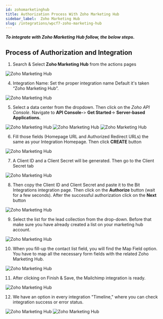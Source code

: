 ```yaml
---
id: zohomarketinghub
title: Authorization Process With Zoho Marketing Hub
sidebar_label:  Zoho Marketing Hub
slug: /integrations/wpcf7-zoho-marketing-hub
---
```



***To integrate with Zoho Marketing Hub follow, the below steps.***


## Process of Authorization and Integration
1. Search & Select **Zoho Marketing Hub** from the actions pages
 <Image src="actions/zoho-marketing-hub/_select-marketing-hub" alt="Zoho Marketing Hub" w="1020" h="350" />

4. Integration Name: Set the proper integration name Default it's taken “Zoho Marketing Hub”.
 <Image src="actions/zoho-marketing-hub/_integration-name" alt="Zoho Marketing Hub" w="1020" h="350" />

5. Select a data center from the dropdown. Then click on the *Zoho API Console*. Navigate to **API Console-**> **Get Started**-> **Server-based Applications.** 
 <Image src="actions/zoho-marketing-hub/_select-data-center" alt="Zoho Marketing Hub" w="1020" h="350" />
 <Image src="actions/zoho-marketing-hub/_get-started" alt="Zoho Marketing Hub" w="1020" h="350" />
 <Image src="actions/zoho-marketing-hub/_server-based-applications" alt="Zoho Marketing Hub" w="1020" h="350" />


6. Fill those fields (Homepage URL and Authorized Redirect URLs) the same as your Integration Homepage. Then click **CREATE** button
 <Image src="actions/zoho-marketing-hub/_create-api" alt="Zoho Marketing Hub" w="1020" h="350" />


7. A Client ID and a Client Secret will be generated. Then go to the Client Secret tab
 <Image src="actions/zoho-marketing-hub/_client-id-and-secret" alt="Zoho Marketing Hub" w="1020" h="300" />

8. Then copy the Client ID and Client Secret and paste it to the Bit Integrations integration page. Then click on the **Authorize** button (wait for a few seconds). After the successful authorization click on the **Next** button
 <Image src="actions/zoho-marketing-hub/_authorize" alt="Zoho Marketing Hub" w="1020" h="300" />

9. Select the list for the lead collection from the drop-down. Before that make sure you have already created a list on your marketing hub account.
 <Image src="actions/zoho-marketing-hub/_select-list" alt="Zoho Marketing Hub" w="1020" h="300" />


10.	When you fill-up the contact list field, you will find the Map Field option. You have to map all the necessary form fields with the related Zoho Marketing Hub.
 <Image src="actions/zoho-marketing-hub/_field-mapping" alt="Zoho Marketing Hub" w="1020" h="300" />



11.	 After clicking on Finish & Save, the Mailchimp integration is ready.
 <Image src="actions/zoho-marketing-hub/_finish-and-save" alt="Zoho Marketing Hub" w="1020" h="350" />

12. We have an option in every integration "Timeline," where you can check integration success or error status.
 <Image src="actions/zoho-marketing-hub/_integration-dashbord" alt="Zoho Marketing Hub" w="1020" h="350" />
 <Image src="actions/zoho-marketing-hub/_timeline" alt="Zoho Marketing Hub" w="1020" h="350" />
